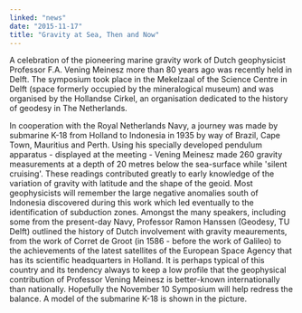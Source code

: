 ```yaml
---
linked: "news"
date: "2015-11-17"
title: "Gravity at Sea, Then and Now"
---
```


A celebration of the pioneering marine gravity work of Dutch geophysicist
Professor F.A. Vening  Meinesz more than 80 years ago was recently held in
Delft. The symposium took place in the  Mekelzaal of the Science Centre in Delft
(space formerly occupied by the mineralogical museum)  and was organised by the
Hollandse Cirkel, an organisation dedicated to the history of geodesy in  The
Netherlands. 

In cooperation with the Royal Netherlands Navy, a journey was made by submarine
K-18 from  Holland to Indonesia in 1935 by way of Brazil, Cape Town, Mauritius
and Perth. Using his specially developed pendulum apparatus - displayed at the
meeting - Vening Meinesz made 260 gravity  measurements at a depth of 20 metres
below the sea-surface while 'silent cruising'. These  readings contributed
greatly to early knowledge of the variation of gravity with latitude and the
shape of the geoid. Most geophysicists will remember the large negative
anomalies south of  Indonesia discovered during this work which led eventually
to the identification of subduction  zones. Amongst the many speakers, including
some from the present-day Navy, Professor Ramon  Hanssen (Geodesy, TU Delft)
outlined the history of Dutch involvement with gravity meaurements,  from the
work of Corret de Groot (in 1586 - before the work of Galileo) to the
achievements of the  latest satellites of the European Space Agency that has its
scientific headquarters in Holland. It is  perhaps typical of this country and
its tendency always to keep a low profile that the geophysical  contribution of
Professor Vening Meinesz is better-known internationally than nationally.
Hopefully  the November 10 Symposium will help redress the balance. A model of
the submarine K-18 is  shown in the picture. 

<PublishDate />

